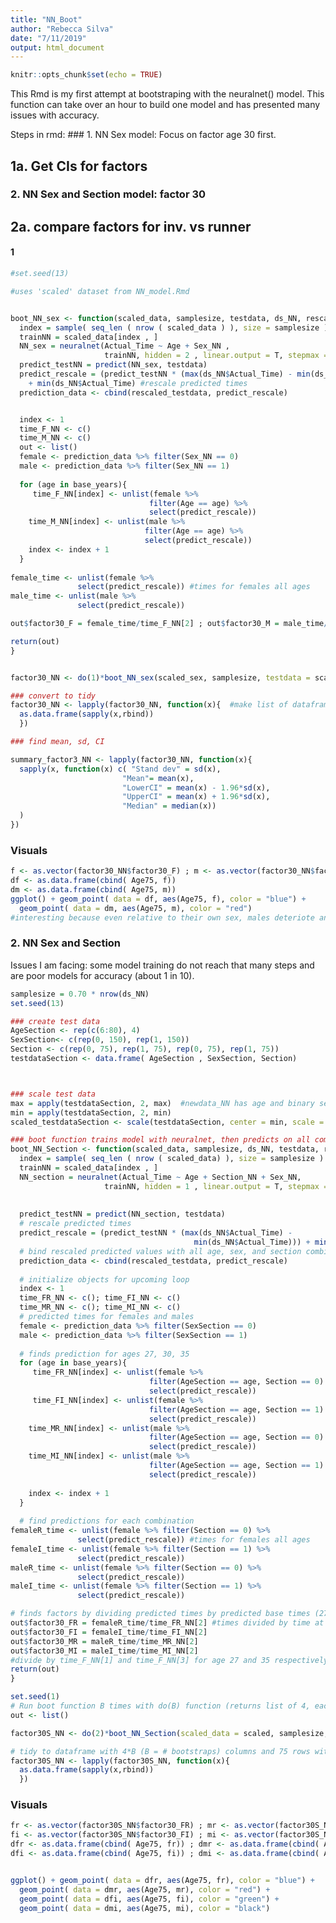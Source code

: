 ```yaml
---
title: "NN_Boot"
author: "Rebecca Silva"
date: "7/11/2019"
output: html_document
---
```


```r
knitr::opts_chunk$set(echo = TRUE)
```

This Rmd is my first attempt at bootstraping with the neuralnet() model. This function can take over an hour to build one model and has presented many issues with accuracy. 

Steps in rmd: 
### 1. NN Sex model: Focus on factor age 30 first. 

## 1a. Get CIs for factors 

### 2. NN Sex and Section model: factor 30 

## 2a. compare factors for inv. vs runner

#### 1 ###################################


```r
#set.seed(13)

#uses 'scaled' dataset from NN_model.Rmd 


boot_NN_sex <- function(scaled_data, samplesize, testdata, ds_NN, rescaled_testdata){
  index = sample( seq_len ( nrow ( scaled_data ) ), size = samplesize )
  trainNN = scaled_data[index , ]
  NN_sex = neuralnet(Actual_Time ~ Age + Sex_NN , 
                     trainNN, hidden = 2 , linear.output = T, stepmax = 1e7 )
  predict_testNN = predict(NN_sex, testdata) 
  predict_rescale = (predict_testNN * (max(ds_NN$Actual_Time) - min(ds_NN$Actual_Time)))
    + min(ds_NN$Actual_Time) #rescale predicted times
  prediction_data <- cbind(rescaled_testdata, predict_rescale)


  index <- 1
  time_F_NN <- c()
  time_M_NN <- c()
  out <- list()
  female <- prediction_data %>% filter(Sex_NN == 0) 
  male <- prediction_data %>% filter(Sex_NN == 1) 
  
  for (age in base_years){
     time_F_NN[index] <- unlist(female %>% 
                               filter(Age == age) %>% 
                               select(predict_rescale)) 
    time_M_NN[index] <- unlist(male %>% 
                              filter(Age == age) %>% 
                              select(predict_rescale)) 
    index <- index + 1
  }
  
female_time <- unlist(female %>% 
               select(predict_rescale)) #times for females all ages 
male_time <- unlist(male %>% 
               select(predict_rescale))

out$factor30_F = female_time/time_F_NN[2] ; out$factor30_M = male_time/time_M_NN[2] #times divided by time at age 30 

return(out) 
}


factor30_NN <- do(1)*boot_NN_sex(scaled_sex, samplesize, testdata = scaled_newdata, rescaled_testdata = newdata_NN)

### convert to tidy
factor30_NN <- lapply(factor30_NN, function(x){  #make list of dataframes each with 75 rows and B cols 
  as.data.frame(sapply(x,rbind))
  })

### find mean, sd, CI 

summary_factor3_NN <- lapply(factor30_NN, function(x){
  sapply(x, function(x) c( "Stand dev" = sd(x), 
                         "Mean"= mean(x),
                         "LowerCI" = mean(x) - 1.96*sd(x),
                         "UpperCI" = mean(x) + 1.96*sd(x),
                         "Median" = median(x))
  )
})
```


### Visuals 
```r
f <- as.vector(factor30_NN$factor30_F) ; m <- as.vector(factor30_NN$factor30_M)
df <- as.data.frame(cbind( Age75, f))
dm <- as.data.frame(cbind( Age75, m))
ggplot() + geom_point( data = df, aes(Age75, f), color = "blue") +
  geom_point( data = dm, aes(Age75, m), color = "red")
#interesting because even relative to their own sex, males deteriote and improve at slower speeds (ie older male needs more headstart relative to 30 male than older female relative to 30 yr old female)
```

### 2. NN Sex and Section 
 Issues I am facing: some model training do not reach that many steps and are poor models for accuracy (about 1 in 10). 

```r
samplesize = 0.70 * nrow(ds_NN) 
set.seed(13)

### create test data 
AgeSection <- rep(c(6:80), 4)
SexSection<- c(rep(0, 150), rep(1, 150))
Section <- c(rep(0, 75), rep(1, 75), rep(0, 75), rep(1, 75)) 
testdataSection <- data.frame( AgeSection , SexSection, Section)



### scale test data 
max = apply(testdataSection, 2, max)  #newdata_NN has age and binary sex
min = apply(testdataSection, 2, min)
scaled_testdataSection <- scale(testdataSection, center = min, scale = max- min)

### boot function trains model with neuralnet, then predicts on all combinations, then finds factors. 
boot_NN_Section <- function(scaled_data, samplesize, ds_NN, testdata, rescaled_testdata){
  index = sample( seq_len ( nrow ( scaled_data) ), size = samplesize ) 
  trainNN = scaled_data[index , ]  
  NN_section = neuralnet(Actual_Time ~ Age + Section_NN + Sex_NN, 
                     trainNN, hidden = 1 , linear.output = T, stepmax = 1e7 )
  
  
  predict_testNN = predict(NN_section, testdata)
  # rescale predicted times
  predict_rescale = (predict_testNN * (max(ds_NN$Actual_Time) - 
                                         min(ds_NN$Actual_Time))) + min(ds_NN$Actual_Time)
  # bind rescaled predicted values with all age, sex, and section combinations
  prediction_data <- cbind(rescaled_testdata, predict_rescale)  
  
  # initialize objects for upcoming loop
  index <- 1
  time_FR_NN <- c(); time_FI_NN <- c()
  time_MR_NN <- c(); time_MI_NN <- c()
  # predicted times for females and males 
  female <- prediction_data %>% filter(SexSection == 0)  
  male <- prediction_data %>% filter(SexSection == 1)    
  
  # finds prediction for ages 27, 30, 35 
  for (age in base_years){ 
     time_FR_NN[index] <- unlist(female %>% 
                               filter(AgeSection == age, Section == 0) %>% 
                               select(predict_rescale))
     time_FI_NN[index] <- unlist(female %>% 
                               filter(AgeSection == age, Section == 1) %>% 
                               select(predict_rescale))
    time_MR_NN[index] <- unlist(male %>% 
                               filter(AgeSection == age, Section == 0) %>% 
                               select(predict_rescale))
    time_MI_NN[index] <- unlist(male %>% 
                               filter(AgeSection == age, Section == 1) %>% 
                               select(predict_rescale))
    
    index <- index + 1
  }
  
  # find predictions for each combination 
femaleR_time <- unlist(female %>% filter(Section == 0) %>% 
               select(predict_rescale)) #times for females all ages 
femaleI_time <- unlist(female %>% filter(Section == 1) %>% 
               select(predict_rescale))
maleR_time <- unlist(female %>% filter(Section == 0) %>% 
               select(predict_rescale))
maleI_time <- unlist(female %>% filter(Section == 1) %>% 
               select(predict_rescale))

# finds factors by dividing predicted times by predicted base times (27, 30, 35) 
out$factor30_FR = femaleR_time/time_FR_NN[2] #times divided by time at age 30
out$factor30_FI = femaleI_time/time_FI_NN[2]
out$factor30_MR = maleR_time/time_MR_NN[2]
out$factor30_MI = maleI_time/time_MI_NN[2] 
#divide by time_F_NN[1] and time_F_NN[3] for age 27 and 35 respectively 
return(out) 
}

set.seed(1)
# Run boot function B times with do(B) function (returns list of 4, each list has B columns of vectors length 75)
out <- list()

factor30S_NN <- do(2)*boot_NN_Section(scaled_data = scaled, samplesize, ds_NN, testdata = scaled_testdataSection, rescaled_testdata = testdataSection)

# tidy to dataframe with 4*B (B = # bootstraps) columns and 75 rows with factors 
factor30S_NN <- lapply(factor30S_NN, function(x){  
  as.data.frame(sapply(x,rbind))
  })
```


### Visuals 

```r
fr <- as.vector(factor30S_NN$factor30_FR) ; mr <- as.vector(factor30S_NN$factor30_MR)
fi <- as.vector(factor30S_NN$factor30_FI) ; mi <- as.vector(factor30S_NN$factor30_MI)
dfr <- as.data.frame(cbind( Age75, fr)) ; dmr <- as.data.frame(cbind( Age75, mr))
dfi <- as.data.frame(cbind( Age75, fi)) ; dmi <- as.data.frame(cbind( Age75, mi))


ggplot() + geom_point( data = dfr, aes(Age75, fr), color = "blue") +
  geom_point( data = dmr, aes(Age75, mr), color = "red") +
  geom_point( data = dfi, aes(Age75, fi), color = "green") +
  geom_point( data = dmi, aes(Age75, mi), color = "black")

```
